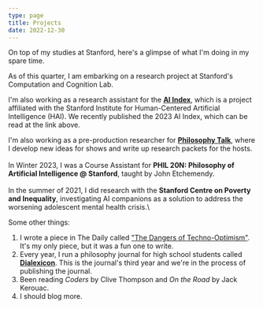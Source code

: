 ```yaml
---
type: page
title: Projects
date: 2022-12-30
---
```


On top of my studies at Stanford, here's a glimpse of what I'm doing in my spare time.

As of this quarter, I am embarking on a research project at Stanford's Computation and Cognition Lab.

I'm also working as a research assistant for the **[AI Index](https://aiindex.stanford.edu/)**, which is a project affiliated with the Stanford Institute for Human-Centered Artificial Intelligence (HAI). We recently published the 2023 AI Index, which can be read at the link above.

I'm also working as a pre-production researcher for **[Philosophy Talk](https://www.philosophytalk.org/)**, where I develop new ideas for shows and write up research packets for the hosts.\
\
In Winter 2023, I was a Course Assistant for **PHIL 20N: Philosophy of Artificial Intelligence @ Stanford**, taught by John Etchemendy.\
\
In the summer of 2021, I did research with the **Stanford Centre on Poverty and Inequality**, investigating AI companions as a solution to address the worsening adolescent mental health crisis.\


Some other things:
1. I wrote a piece in The Daily called ["The Dangers of Techno-Optimism"](https://stanforddaily.com/2022/11/29/opinion-the-dangers-of-techno-optimism/). It's my only piece, but it was a fun one to write.
2. Every year, I run a philosophy journal for high school students called **[Dialexicon](https://www.dialexicon.org/)**. This is the journal's third year and we're in the process of publishing the journal.
3. Been reading *Coders* by Clive Thompson and *On the Road* by Jack Kerouac.
4. I should blog more.
